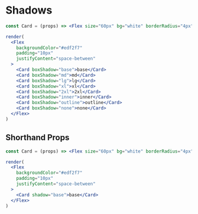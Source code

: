 
<Meta title="Utilities|Shadows" />

# Shadows

```jsx isManual=true
const Card = (props) => <Flex size="60px" bg="white" borderRadius="4px" alignItems="center" justifyContent="center" {...props} />

render(
  <Flex
    backgroundColor="#edf2f7"
    padding="10px"
    justifyContent="space-between"
  >
    <Card boxShadow="base">base</Card>
    <Card boxShadow="md">md</Card>
    <Card boxShadow="lg">lg</Card>
    <Card boxShadow="xl">xl</Card>
    <Card boxShadow="2xl">2xl</Card>
    <Card boxShadow="inner">inner</Card>
    <Card boxShadow="outline">outline</Card>
    <Card boxShadow="none">none</Card>
  </Flex>
)
```

## Shorthand Props
```jsx isManual=true
const Card = (props) => <Flex size="60px" bg="white" borderRadius="4px" alignItems="center" justifyContent="center" {...props} />

render(
  <Flex
    backgroundColor="#edf2f7"
    padding="10px"
    justifyContent="space-between"
  >
    <Card shadow="base">base</Card>
  </Flex>
)
```

<UtilityTable themeProperty={defaultTheme.shadows} />
